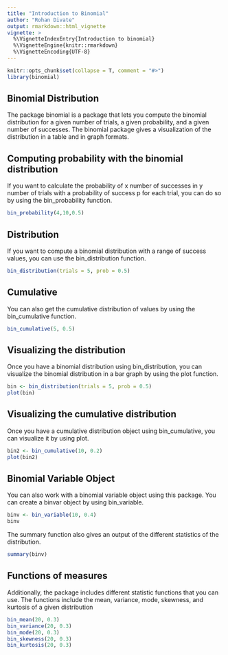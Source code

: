 ```yaml
---
title: "Introduction to Binomial"
author: "Rohan Divate"
output: rmarkdown::html_vignette
vignette: >
  %\VignetteIndexEntry{Introduction to binomial}
  %\VignetteEngine{knitr::rmarkdown}
  %\VignetteEncoding{UTF-8}
---
```


```r
knitr::opts_chunk$set(collapse = T, comment = "#>")
library(binomial)
```

## Binomial Distribution

The package binomial is a package that lets you compute the binomial distribution for a given number of trials, a given probability, and a given number of successes. The binomial package gives a visualization of the distribution in a table and in graph formats.

## Computing probability with the binomial distribution 

If you want to calculate the probability of x number of successes in y number of trials with a probability of success p for each trial, you can do so by using the bin_probability function.

```r
bin_probability(4,10,0.5)
```

## Distribution

If you want to compute a binomial distribution with a range of success values, you can use the bin_distribution function. 

```r
bin_distribution(trials = 5, prob = 0.5)
```

## Cumulative

You can also get the cumulative distribution of values by using the bin_cumulative function.

```r
bin_cumulative(5, 0.5)
```


## Visualizing the distribution

Once you have a binomial distribution using bin_distribution, you can visualize the binomial distribution in a bar graph by using the plot function.

```r
bin <- bin_distribution(trials = 5, prob = 0.5)
plot(bin)
```

## Visualizing the cumulative distribution

Once you have a cumulative distribution object using bin_cumulative, you can visualize it by using plot.

```r
bin2 <- bin_cumulative(10, 0.2)
plot(bin2)
```

## Binomial Variable Object

You can also work with a binomial variable object using this package. You can create a binvar object by using bin_variable.

```r
binv <- bin_variable(10, 0.4)
binv
```


The summary function also gives an output of the different statistics of the distribution.

```r
summary(binv)
```

## Functions of measures

Additionally, the package includes different statistic functions that you can use. The functions include the mean, variance, mode, skewness, and kurtosis of a given distribution

```r
bin_mean(20, 0.3)
bin_variance(20, 0.3)
bin_mode(20, 0.3)
bin_skewness(20, 0.3)
bin_kurtosis(20, 0.3)
```

